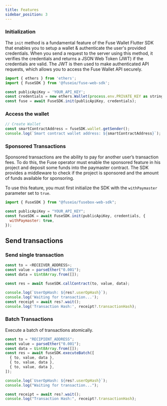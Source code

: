 ```yaml
---
title: Features
sidebar_position: 3
---
```


### Initialization

The `init` method is a fundamental feature of the Fuse Wallet Flutter SDK that enables you to setup a wallet & authenticate the user's provided credentials. When you send a request to the server using this method, it verifies the credentials and returns a JSON Web Token (JWT) if the credentials are valid. The JWT is then used to make authenticated API requests, which allows you to access the Fuse Wallet API securely.

```javascript
import { ethers } from 'ethers';
import { FuseSDK } from '@fuseio/fuse-web-sdk';

const publicApiKey = 'YOUR_API_KEY';
const credentials = new ethers.Wallet(process.env.PRIVATE_KEY as string);
const fuse = await FuseSDK.init(publicApiKey, credentials);
```

### **Access the wallet**

```javascript
// Create Wallet
const smartContractAddress = fuseSDK.wallet.getSender();
console.log(`Smart contract wallet address: ${smartContractAddress}`);
```

### Sponsored Transactions

Sponsored transactions are the ability to pay for another user’s transaction fees. To do this, the Fuse operator must enable the sponsored feature in his project and deposit some funds into the paymaster contract. The SDK provides a middleware to check if the project is sponsored and the amount of funds available for sponsoring.

To use this feature, you must first initialize the SDK with the `withPaymaster` parameter set to `true`.

```javascript
import { FuseSDK } from "@fuseio/fusebox-web-sdk";

const publicApiKey = "YOUR_API_KEY";
const fuseSDK = await FuseSDK.init(publicApiKey, credentials, {
  withPaymaster: true,
});
```

## Send transactions

### Send single transaction<a name="callcontract"></a>

```javascript
const to = <RECEIVER_ADDRESS>;
const value = parseEther("0.001");
const data = Uint8Array.from([]);

const res = await fuseSDK.callContract(to, value, data);

console.log(`UserOpHash: ${res?.userOpHash}`);
console.log('Waiting for transaction...');
const receipt = await res?.wait();
console.log('Transaction Hash:', receipt?.transactionHash);
```

### Batch Transactions<a name="executebatch"></a>

Execute a batch of transactions atomically.

```javascript
const to = "RECIPIENT_ADDRESS";
const value = parseEther("0.001");
const data = Uint8Array.from([]);
const res = await fuseSDK.executeBatch([
  { to, value, data },
  { to, value, data },
  { to, value, data },
]);

console.log(`UserOpHash: ${res?.userOpHash}`);
console.log("Waiting for transaction...");

const receipt = await res?.wait();
console.log("Transaction Hash:", receipt?.transactionHash);
```

